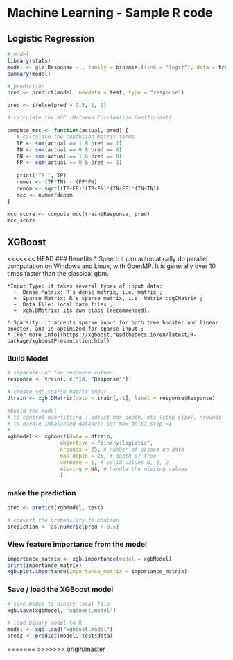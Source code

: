 
# Machine Learning - Sample R code

## Logistic Regression

```r

# model
library(stats)
model <- glm(Response ~., family = binomial(link = "logit"), data = train)
summary(model)

# prediction
pred <- predict(model, newdata = test, type = "response")

pred <- ifelse(pred > 0.5, 1, 0)

# calculate the MCC (Mathews Corrleation Coefficient)

compute_mcc <- function(actual, pred) {
   # calculate the confusion matrix terms
   TP <- sum(actual == 1 & pred == 1)
   TN <- sum(actual == 0 & pred == 0)
   FN <- sum(actual == 1 & pred == 0)
   FP <- sum(actual == 0 & pred == 1)
   
   print("TP ", TP)
   numer <- (TP*TN) - (FP*FN)
   denom <- sqrt((TP+FP)*(TP+FN)*(TN+FP)*(TN+TN))
   mcc <- numer/denom
}

mcc_score <- compute_mcc(train$Response, pred)
mcc_score
```

## XGBoost

<<<<<<< HEAD
### Benefits
     * Speed: it can automatically do parallel computation on Windows and Linux, with OpenMP. It is generally over 10 times faster than the classical gbm.
     
    *Input Type: it takes several types of input data:
      +  Dense Matrix: R‘s dense matrix, i.e. matrix ;
      +  Sparse Matrix: R‘s sparse matrix, i.e. Matrix::dgCMatrix ;
      +  Data File: local data files ;
      +  xgb.DMatrix: its own class (recommended).

    * Sparsity: it accepts sparse input for both tree booster and linear booster, and is optimized for sparse input ;
    * [For more info](https://xgboost.readthedocs.io/en/latest/R-package/xgboostPresentation.html)

### Build Model    
```r

# separate out the response column
response <- train[, c("Id, "Response"")]

# create xgb sparse matrix input
dtrain <- xgb.DMatrix(data = train[,-1], label = response$Response)

#build the model
# to control overfitting : adjust max_depth, eta (step size), nrounds
# to handle imbalanced dataset: set max_delta_step =1
#
xgbModel <- xgboost(data = dtrain,
                 objective = "binary:logistic",
                 nrounds = 25, # number of passes on data
                 max_depth = 25, # depth of tree
                 verbose = 1, # valid values 0, 1, 2
                 missing = NA, # handle the missing values
                 )

```

### make the prediction    
```r

pred <- predict(xgbModel, test)

# convert the probability to boolean
prediction <- as.numeric(pred > 0.5)

```

### View feature importance from the model

```r
importance_matrix <- xgb.importance(model = xgbModel)
print(importance_matrix)
xgb.plot.importance(importance_matrix = importance_matrix)
```

### Save / load the XGBoost model

```r

# save model to binary local file
xgb.save(xgbModel, "xgboost.model")

# load binary model to R
model <- xgb.load("xgboost.model")
pred2 <- predict(model, test$data)
```
=======
>>>>>>> origin/master
